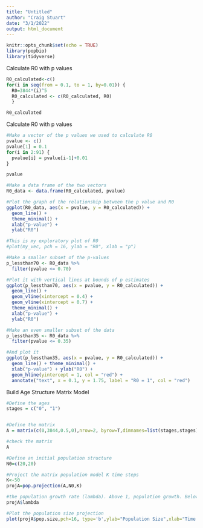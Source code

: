 ```yaml
---
title: "Untitled"
author: "Craig Stuart"
date: "3/1/2022"
output: html_document
---
```


```r
knitr::opts_chunk$set(echo = TRUE)
library(popbio)
library(tidyverse)
```

Calculate R0 with p values
```r
R0_calculated<-c()
for(i in seq(from = 0.1, to = 1, by=0.01)) {
  R0=3844*(i)^5
  R0_calculated <- c(R0_calculated, R0)
  }

R0_calculated
```


Calculate R0 with p values
```r
#Make a vector of the p values we used to calculate R0
pvalue <- c()
pvalue[1] = 0.1
for(i in 2:91) {
  pvalue[i] = pvalue[i-1]+0.01
}

pvalue

#Make a data frame of the two vectors
R0_data <- data.frame(R0_calculated, pvalue)

#Plot the graph of the relationship between the p value and R0
ggplot(R0_data, aes(x = pvalue, y = R0_calculated)) +
  geom_line() +
  theme_minimal() +
  xlab("p-value") +
  ylab("R0")

#This is my exploratory plot of R0
#plot(my_vec, pch = 16, ylab = "R0", xlab = "p")
```

```r
#Make a smaller subset of the p-values
p_lessthan70 <- R0_data %>% 
  filter(pvalue <= 0.70)

#Plot it with vertical lines at bounds of p estimates
ggplot(p_lessthan70, aes(x = pvalue, y = R0_calculated)) + 
  geom_line() +
  geom_vline(xintercept = 0.4) +
  geom_vline(xintercept = 0.7) +
  theme_minimal() +
  xlab("p-value") +
  ylab("R0")
```

```r
#Make an even smaller subset of the data
p_lessthan35 <- R0_data %>% 
  filter(pvalue <= 0.35)

#And plot it
ggplot(p_lessthan35, aes(x = pvalue, y = R0_calculated)) +
  geom_line() + theme_minimal() +
  xlab("p-value") + ylab("R0") +
  geom_hline(yintercept = 1, col = "red") +
  annotate("text", x = 0.1, y = 1.75, label = "R0 = 1", col = "red")
```


Build Age Structure Matrix Model

```r
#Define the ages 
stages = c("0", "1")


#Define the matrix
A = matrix(c(0,3844,0.5,0),nrow=2, byrow=T,dimnames=list(stages,stages))

#check the matrix
A

#Define an initial population structure
N0=c(20,20)

#Project the matrix population model K time steps
K<-50
projA=pop.projection(A,N0,K)

#the population growth rate (lambda). Above 1, population growth. Below 1, populaiton decline.
projA$lambda

#Plot the population size projection
plot(projA$pop.size,pch=16, type='b',ylab="Population Size",xlab="Time Step")
```

